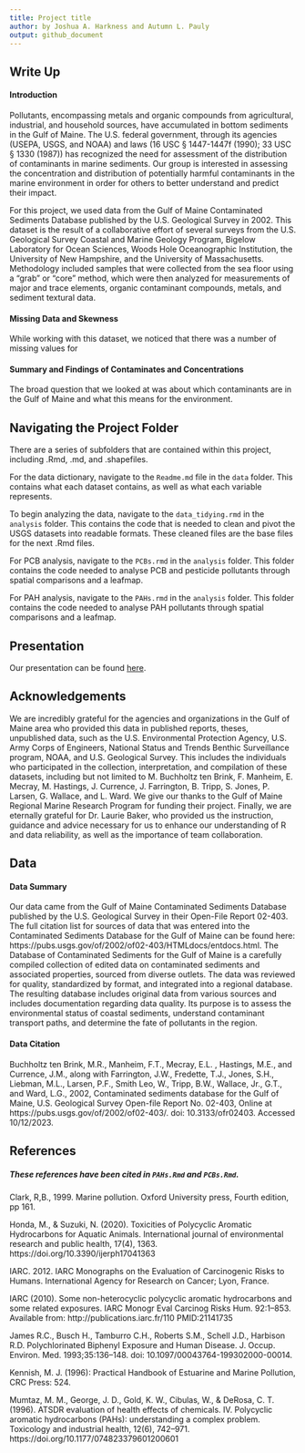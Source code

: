 ```yaml
---
title: Project title
author: by Joshua A. Harkness and Autumn L. Pauly
output: github_document
---
```

## Write Up
#### Introduction
Pollutants, encompassing metals and organic compounds from agricultural, industrial, and household sources, have accumulated in bottom sediments in the Gulf of Maine. The U.S. federal government, through its agencies (USEPA, USGS, and NOAA) and laws (16 USC § 1447-1447f (1990); 33 USC § 1330 (1987)) has recognized the need for assessment of the distribution of contaminants in marine sediments. Our group is interested in assessing the concentration and distribution of potentially harmful contaminants in the marine environment in order for others to better understand and predict their impact. 

For this project, we used data from the Gulf of Maine Contaminated Sediments Database published by the U.S. Geological Survey in 2002. This dataset is the result of a collaborative effort of several surveys from the U.S. Geological Survey Coastal and Marine Geology Program, Bigelow Laboratory for Ocean Sciences, Woods Hole Oceanographic Institution, the University of New Hampshire, and the University of Massachusetts. Methodology included samples that were collected from the sea floor using a "grab" or "core" method, which were then analyzed for measurements of major and trace elements, organic contaminant compounds, metals, and sediment textural data. 


#### Missing Data and Skewness
While working with this dataset, we noticed that there was a number of missing values for


#### Summary and Findings of Contaminates and Concentrations
The broad question that we looked at was about which contaminants are in the Gulf of Maine and what this means for the environment. 

## Navigating the Project Folder
There are a series of subfolders that are contained within this project, including .Rmd, .md, and .shapefiles. 

For the data dictionary, navigate to the `Readme.md` file in the `data` folder. This contains what each dataset contains, as well as what each variable represents. 

To begin analyzing the data, navigate to the `data_tidying.rmd` in the `analysis` folder. This contains the code that is needed to clean and pivot the USGS datasets into readable formats. These cleaned files are the base files for the next .Rmd files. 

For PCB analysis, navigate to the `PCBs.rmd` in the `analysis` folder. This folder contains the code needed to analyse PCB and pesticide pollutants through spatial comparisons and a leafmap. 

For PAH analysis, navigate to the `PAHs.rmd` in the `analysis` folder. This folder contains the code needed to analyse PAH pollutants through spatial comparisons and a leafmap.

## Presentation

Our presentation can be found [here](https://docs.google.com/presentation/d/1LWPEdxH3TlTmRcBp79jHunibIEL1xaWUlSAA-Bt3cE8/edit?usp=sharing).

## Acknowledgements
We are incredibly grateful for the agencies and organizations in the Gulf of Maine area who provided this data in published reports, theses, unpublished data, such as the U.S. Environmental Protection Agency,  U.S. Army Corps of Engineers, National Status and Trends Benthic Surveillance program, NOAA, and  U.S. Geological Survey. This includes the individuals who participated in the collection, interpretation, and compilation of these datasets, including but not limited to M. Buchholtz ten Brink, F. Manheim, E. Mecray, M. Hastings, J. Currence, J. Farrington, B. Tripp, S. Jones, P. Larsen, G. Wallace, and L. Ward. We give our thanks to the Gulf of Maine Regional Marine Research Program for funding their project. Finally, we are eternally grateful for Dr. Laurie Baker, who provided us the instruction, guidance and advice necessary for us to enhance our understanding of R and data reliability, as well as the importance of team collaboration. 

## Data 
#### Data Summary
Our data came from the Gulf of Maine Contaminated Sediments Database published by the U.S. Geological Survey in their Open-File Report 02-403. The full citation list for sources of data that was entered into the Contaminated Sediments Database for the Gulf of Maine can be found here: https://pubs.usgs.gov/of/2002/of02-403/HTMLdocs/entdocs.html. The Database of Contaminated Sediments for the Gulf of Maine is a carefully compiled collection of edited data on contaminated sediments and associated properties, sourced from diverse outlets. The data was reviewed for quality, standardized by format, and integrated into a regional database. The resulting database includes original data from various sources and includes documentation regarding data quality. Its purpose is to assess the environmental status of coastal sediments, understand contaminant transport paths, and determine the fate of pollutants in the region.

#### Data Citation
Buchholtz ten Brink, M.R., Manheim, F.T., Mecray, E.L. , Hastings, M.E., and Currence, J.M., along with Farrington, J.W., Fredette, T.J., Jones, S.H., Liebman, M.L., Larsen, P.F., Smith Leo, W., Tripp, B.W., Wallace, Jr., G.T., and Ward, L.G., 2002, Contaminated sediments database for the Gulf of Maine, U.S. Geological Survey Open-file Report No. 02-403, Online at https://pubs.usgs.gov/of/2002/of02-403/. doi: 10.3133/ofr02403. Accessed 10/12/2023.

## References
##### These references have been cited in `PAHs.Rmd` and `PCBs.Rmd`.

Clark, R,B., 1999. Marine pollution. Oxford University press, Fourth edition, pp 161. 

Honda, M., & Suzuki, N. (2020). Toxicities of Polycyclic Aromatic Hydrocarbons for Aquatic Animals. International journal of environmental research and public health, 17(4), 1363. https://doi.org/10.3390/ijerph17041363

IARC. 2012. IARC Monographs on the Evaluation of Carcinogenic Risks to Humans. International Agency for Research on Cancer; Lyon, France.

IARC (2010). Some non-heterocyclic polycyclic aromatic hydrocarbons and some related exposures. IARC Monogr Eval Carcinog Risks Hum. 92:1–853. Available from: http://publications.iarc.fr/110 PMID:21141735 

James R.C., Busch H., Tamburro C.H., Roberts S.M., Schell J.D., Harbison R.D. Polychlorinated Biphenyl Exposure and Human Disease. J. Occup. Environ. Med. 1993;35:136–148. doi: 10.1097/00043764-199302000-00014.

Kennish, M. J. (1996): Practical Handbook of Estuarine and Marine Pollution, CRC Press: 524.

Mumtaz, M. M., George, J. D., Gold, K. W., Cibulas, W., & DeRosa, C. T. (1996). ATSDR evaluation of health effects of chemicals. IV. Polycyclic aromatic hydrocarbons (PAHs): understanding a complex problem. Toxicology and industrial health, 12(6), 742–971. https://doi.org/10.1177/074823379601200601 
